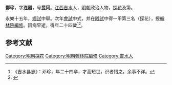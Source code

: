 '''鄧珍'''，字'''连器'''，号'''昆冈'''。[[江西|江西]][[吉水|吉水]]人，[[明朝|明朝]]政治人物，[[探花|探花]]及第。

永樂十五年，[[鄉試|鄉試]]中舉。次年[[會試|會試]]中式，并在[[殿試|殿試]]中得一甲第三名（探花），授[[翰林院|翰林院]][[編修|編修]]。因病早逝，得年二十四歲<ref>《吉水县志》：邓珍，年二十四卒，才高短世，识者惜之。余事不详。 </ref><ref>{{cite web | url=http://www.bjdclib.com/subdb/exam/examperson/200908/t20090831_27258.html | title=鄧珍 | publisher=北京市東城區圖書館 | accessdate=September 5, 2011 | archive-date=2011-08-21 | archive-url=https://web.archive.org/web/20110821082850/http://www.bjdclib.com/subdb/exam/examperson/200908/t20090831_27258.html | dead-url=no }}</ref>。

==参考文献==
{{reflist}}
{{明朝人物小作品}}
{{永樂十六年戊戌科殿試金榜}}
{{DEFAULTSORT:Liu劉}}
[[Category:明朝探花|Category:明朝探花]]
[[Category:明朝翰林院編修|Category:明朝翰林院編修]]
[[Category:吉水人|Category:吉水人]]